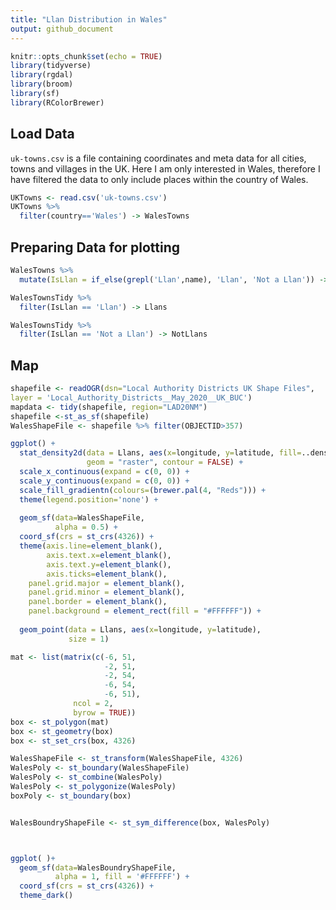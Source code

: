 ```yaml
---
title: "Llan Distribution in Wales"
output: github_document
---
```


```r
knitr::opts_chunk$set(echo = TRUE)
library(tidyverse)
library(rgdal)
library(broom)
library(sf)
library(RColorBrewer)
```


## Load Data

`uk-towns.csv` is a file containing coordinates and meta data for all cities, towns and villages in the UK. Here I am only interested in Wales, therefore I have filtered the data to only include places within the country of Wales.
```r
UKTowns <- read.csv('uk-towns.csv')
UKTowns %>%
  filter(country=='Wales') -> WalesTowns
```



## Preparing Data for plotting

```r
WalesTowns %>%
  mutate(IsLlan = if_else(grepl('Llan',name), 'Llan', 'Not a Llan')) -> WalesTownsTidy

WalesTownsTidy %>%
  filter(IsLlan == 'Llan') -> Llans

WalesTownsTidy %>%
  filter(IsLlan == 'Not a Llan') -> NotLlans
```

## Map

```r
shapefile <- readOGR(dsn="Local Authority Districts UK Shape Files",
layer = 'Local_Authority_Districts__May_2020__UK_BUC')
mapdata <- tidy(shapefile, region="LAD20NM")
shapefile <-st_as_sf(shapefile)
WalesShapeFile <- shapefile %>% filter(OBJECTID>357) 
```

```r
ggplot() +
  stat_density2d(data = Llans, aes(x=longitude, y=latitude, fill=..density..),
                 geom = "raster", contour = FALSE) +
  scale_x_continuous(expand = c(0, 0)) +
  scale_y_continuous(expand = c(0, 0)) +
  scale_fill_gradientn(colours=(brewer.pal(4, "Reds"))) +
  theme(legend.position='none') +
  
  geom_sf(data=WalesShapeFile, 
          alpha = 0.5) +
  coord_sf(crs = st_crs(4326)) +
  theme(axis.line=element_blank(),
        axis.text.x=element_blank(),
        axis.text.y=element_blank(),
        axis.ticks=element_blank(),
    panel.grid.major = element_blank(),
    panel.grid.minor = element_blank(),
    panel.border = element_blank(),
    panel.background = element_rect(fill = "#FFFFFF")) +
  
  geom_point(data = Llans, aes(x=longitude, y=latitude),
             size = 1)

```
```r
mat <- list(matrix(c(-6, 51,
                     -2, 51,
                     -2, 54,
                     -6, 54,
                     -6, 51), 
              ncol = 2, 
              byrow = TRUE))
box <- st_polygon(mat)
box <- st_geometry(box)
box <- st_set_crs(box, 4326)
```
```r
WalesShapeFile <- st_transform(WalesShapeFile, 4326)
WalesPoly <- st_boundary(WalesShapeFile)
WalesPoly <- st_combine(WalesPoly)
WalesPoly <- st_polygonize(WalesPoly)
boxPoly <- st_boundary(box)


WalesBoundryShapeFile <- st_sym_difference(box, WalesPoly)



ggplot( )+
  geom_sf(data=WalesBoundryShapeFile, 
          alpha = 1, fill = '#FFFFFF') +
  coord_sf(crs = st_crs(4326)) +
  theme_dark()
```


